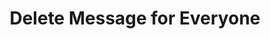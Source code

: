 ---
title: 'Delete Message for Everyone'
openapi: openapi-v2 DELETE /chat/deleteMessageForEveryone/{instance}
---